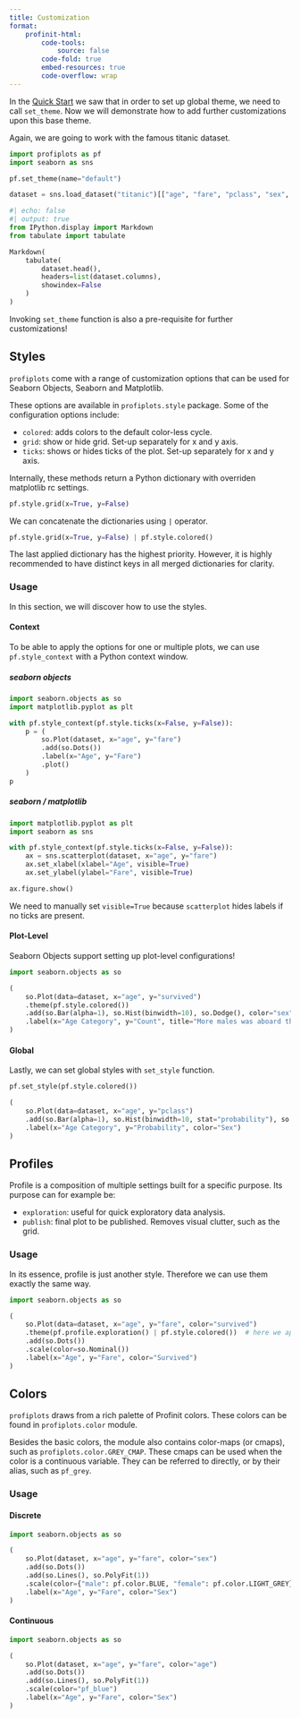 ```yaml
---
title: Customization
format:
    profinit-html:
        code-tools:
            source: false
        code-fold: true
        embed-resources: true
        code-overflow: wrap
---
```


In the [Quick Start](quickstart.qmd) we saw that in order to set up global theme, we need to call `set_theme`. Now we will demonstrate how to add further customizations upon this base theme.

Again, we are going to work with the famous titanic dataset.

```python
import profiplots as pf
import seaborn as sns

pf.set_theme(name="default")

dataset = sns.load_dataset("titanic")[["age", "fare", "pclass", "sex", "survived"]]
```

```python
#| echo: false
#| output: true
from IPython.display import Markdown
from tabulate import tabulate

Markdown(
    tabulate(
        dataset.head(),
        headers=list(dataset.columns),
        showindex=False
    )
)
```

::: {.callout-important}

Invoking `set_theme` function is also a pre-requisite for further customizations!

:::

## Styles

`profiplots` come with a range of customization options that can be used for Seaborn Objects, Seaborn and Matplotlib.

These options are available in `profiplots.style` package. Some of the configuration options include:

- `colored`: adds colors to the default color-less cycle.
- `grid`: show or hide grid. Set-up separately for x and y axis.
- `ticks`: shows or hides ticks of the plot. Set-up separately for x and y axis.

Internally, these methods return a Python dictionary with overriden matplotlib rc settings.

```python
pf.style.grid(x=True, y=False)
```

We can concatenate the dictionaries using `|` operator.

```python
pf.style.grid(x=True, y=False) | pf.style.colored()
```

::: {.callout-note}

The last applied dictionary has the highest priority. However, it is highly recommended to have distinct keys in all merged dictionaries for clarity.

:::

### Usage

In this section, we will discover how to use the styles.

#### Context

To be able to apply the options for one or multiple plots, we can use `pf.style_context` with a Python context window.

::: {.panel-tabset}

##### seaborn objects

```python
import seaborn.objects as so
import matplotlib.pyplot as plt

with pf.style_context(pf.style.ticks(x=False, y=False)):
    p = (
        so.Plot(dataset, x="age", y="fare")
        .add(so.Dots())
        .label(x="Age", y="Fare")
        .plot()
    )
p
```

##### seaborn / matplotlib

```python
import matplotlib.pyplot as plt
import seaborn as sns

with pf.style_context(pf.style.ticks(x=False, y=False)):
    ax = sns.scatterplot(dataset, x="age", y="fare")
    ax.set_xlabel(xlabel="Age", visible=True)
    ax.set_ylabel(ylabel="Fare", visible=True)

ax.figure.show()
```

::: {.callout-note}

We need to manually set `visible=True` because `scatterplot` hides labels if no ticks are present.

:::

:::

#### Plot-Level

Seaborn Objects support setting up plot-level configurations!

```python
import seaborn.objects as so

(
    so.Plot(data=dataset, x="age", y="survived")
    .theme(pf.style.colored())
    .add(so.Bar(alpha=1), so.Hist(binwidth=10), so.Dodge(), color="sex")
    .label(x="Age Category", y="Count", title="More males was aboard the Titanic in all categories", color="Sex")
)
```

#### Global

Lastly, we can set global styles with `set_style` function.

```python
pf.set_style(pf.style.colored())

(
    so.Plot(data=dataset, x="age", y="pclass")
    .add(so.Bar(alpha=1), so.Hist(binwidth=10, stat="probability"), so.Dodge(), color="sex")
    .label(x="Age Category", y="Probability", color="Sex")
)
```


## Profiles

Profile is a composition of multiple settings built for a specific purpose. Its purpose can for example be:

- `exploration`: useful for quick exploratory data analysis.
- `publish`: final plot to be published. Removes visual clutter, such as the grid.

### Usage

In its essence, profile is just another style. Therefore we can use them exactly the same way.

```python
import seaborn.objects as so

(
    so.Plot(data=dataset, x="age", y="fare", color="survived")
    .theme(pf.profile.exploration() | pf.style.colored())  # here we apply exploration profile and compose it with colored style
    .add(so.Dots())
    .scale(color=so.Nominal())
    .label(x="Age", y="Fare", color="Survived")
)
```

## Colors

`profiplots` draws from a rich palette of Profinit colors. These colors can be found in `profiplots.color` module.

Besides the basic colors, the module also contains color-maps (or cmaps), such as `profiplots.color.GREY_CMAP`. These cmaps can be used when the color is a continuous variable. They can be referred to directly, or by their alias, such as `pf_grey`.

### Usage

::: {.panel-tabset}

#### Discrete

```python
import seaborn.objects as so

(
    so.Plot(dataset, x="age", y="fare", color="sex")
    .add(so.Dots())
    .add(so.Lines(), so.PolyFit(1))
    .scale(color={"male": pf.color.BLUE, "female": pf.color.LIGHT_GREY})
    .label(x="Age", y="Fare", color="Sex")
)
```

#### Continuous

```python
import seaborn.objects as so

(
    so.Plot(dataset, x="age", y="fare", color="age")
    .add(so.Dots())
    .add(so.Lines(), so.PolyFit(1))
    .scale(color="pf_blue")
    .label(x="Age", y="Fare", color="Sex")
)
```

:::
